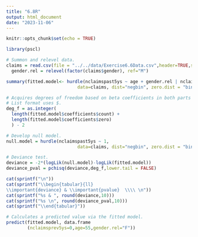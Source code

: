 ```yaml
---
title: "6.8R"
output: html_document
date: "2023-11-06"
---
```


```r
knitr::opts_chunk$set(echo = TRUE)
```

```r
library(pscl)
```

```r
# Summon and relevel data.
claims = read.csv(file = "../../data/Exercise6.6Data.csv",header=TRUE,sep=",")
  gender.rel = relevel(factor(claims$gender), ref="M") 
```

```r
summary(fitted.model<- hurdle(nclaimspast5ys ~ age + gender.rel | nclaimsprev5ys,
                           data=claims, dist="negbin", zero.dist = "binomial", link="logit"))

# Acquires degrees of freedom based on beta coefficients in both parts minus 2 (null model intercepts).
# List format uses $.
deg_f = as.integer(
  length(fitted.model$coefficients$count) +
  length(fitted.model$coefficients$zero)
  ) - 2
```

```r
# Develop null model.
null.model = hurdle(nclaimspast5ys ~ 1,
                           data=claims, dist="negbin", zero.dist = "binomial", link="logit")

# Deviance test.
deviance = -2*(logLik(null.model)-logLik(fitted.model))
deviance_pval = pchisq(deviance,deg_f,lower.tail = FALSE)

cat(sprintf("\n"))
cat(sprintf("\\begin{tabular}{ll}
\\important{deviance} & \\important{pvalue}  \\\\ \n"))
cat(sprintf("%s & ", round(deviance,10)))
cat(sprintf("%s \n", round(deviance_pval,10)))
cat(sprintf("\\end{tabular}"))
```

```r
# Calculates a predicted value via the fitted model.
predict(fitted.model, data.frame
        (nclaimsprev5ys=0,age=55,gender.rel="F"))
```
